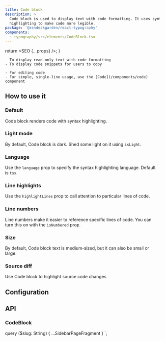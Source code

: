 ```yaml
---
title: Code block
description: >
  Code block is used to display text with code formatting. It uses syntax
  highlighting to make code more legible.
package: '@zendeskgarden/react-typography'
components:
  - typography/src/elements/CodeBlock.tsx
---
```



  return <SEO {...props} />;
}

<Usage>
  <Use>

    - To display read-only text with code formatting
    - To display code snippets for users to copy

  </Use>
  <Misuse>

    - For editing code
    - For simple, single-line usage, use the [Code](/components/code) component

  </Misuse>
</Usage>

## How to use it

### Default

Code block renders code with syntax highlighting.


<CodeExample code={DefaultCode}>
  <Default />
</CodeExample>

### Light mode

By default, Code block is dark. Shed some light on it using `isLight`.


<CodeExample code={LightCode}>
  <Light />
</CodeExample>

### Language

Use the `language` prop to specify the syntax highlighting language. Default is `tsx`.


<CodeExample code={LanguageCode}>
  <Language />
</CodeExample>

### Line highlights

Use the `highlightLines` prop to call attention to particular lines of code.


<CodeExample code={HighlightedCode}>
  <Highlighted />
</CodeExample>

### Line numbers

Line numbers make it easier to reference specific lines of code. You can turn
this on with the `isNumbered` prop.


<CodeExample code={NumberedCode}>
  <Numbered />
</CodeExample>

### Size

By default, Code block text is medium-sized, but it can also be small or large.


<CodeExample code={SizeCode}>
  <Size />
</CodeExample>

### Source diff

Use Code block to highlight source code changes.


<CodeExample code={DiffCode}>
  <Diff />
</CodeExample>

## Configuration

<Configuration reactPackage={props.data.mdx.package} components={props.data.mdx.components} />

## API

### CodeBlock

<Component components={props.data.mdx.components} componentName="codeBlock" />

<PropSheet components={props.data.mdx.components} componentName="codeBlock" />


  query ($slug: String) {
    ...SidebarPageFragment
  }
`;
